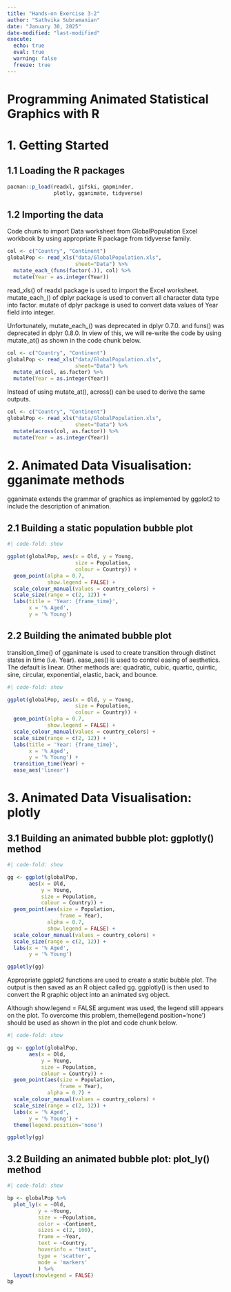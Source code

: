```yaml
---
title: "Hands-on Exercise 3-2"
author: "Sathvika Subramanian"
date: "January 30, 2025"
date-modified: "last-modified"
execute: 
  echo: true
  eval: true
  warning: false
  freeze: true
---
```


# Programming Animated Statistical Graphics with R

# 1. Getting Started

## 1.1 Loading the R packages

```r
pacman::p_load(readxl, gifski, gapminder,
               plotly, gganimate, tidyverse)
```

## 1.2 Importing the data

Code chunk to import Data worksheet from GlobalPopulation Excel workbook by using appropriate R package from tidyverse family.

```r
col <- c("Country", "Continent")
globalPop <- read_xls("data/GlobalPopulation.xls",
                      sheet="Data") %>%
  mutate_each_(funs(factor(.)), col) %>%
  mutate(Year = as.integer(Year))
```

read_xls() of readxl package is used to import the Excel worksheet. mutate_each\_() of dplyr package is used to convert all character data type into factor. mutate of dplyr package is used to convert data values of Year field into integer.

Unfortunately, mutate_each\_() was deprecated in dplyr 0.7.0. and funs() was deprecated in dplyr 0.8.0. In view of this, we will re-write the code by using mutate_at() as shown in the code chunk below.

```r
col <- c("Country", "Continent")
globalPop <- read_xls("data/GlobalPopulation.xls",
                      sheet="Data") %>%
  mutate_at(col, as.factor) %>%
  mutate(Year = as.integer(Year))
```

Instead of using mutate_at(), across() can be used to derive the same outputs.

```r
col <- c("Country", "Continent")
globalPop <- read_xls("data/GlobalPopulation.xls",
                      sheet="Data") %>%
  mutate(across(col, as.factor)) %>%
  mutate(Year = as.integer(Year))
```

# 2. Animated Data Visualisation: gganimate methods

gganimate extends the grammar of graphics as implemented by ggplot2 to include the description of animation.

## 2.1 Building a static population bubble plot

```r
#| code-fold: show

ggplot(globalPop, aes(x = Old, y = Young, 
                      size = Population, 
                      colour = Country)) +
  geom_point(alpha = 0.7, 
             show.legend = FALSE) +
  scale_colour_manual(values = country_colors) +
  scale_size(range = c(2, 12)) +
  labs(title = 'Year: {frame_time}', 
       x = '% Aged', 
       y = '% Young') 
```

## 2.2 Building the animated bubble plot

transition_time() of gganimate is used to create transition through distinct states in time (i.e. Year). ease_aes() is used to control easing of aesthetics. The default is linear. Other methods are: quadratic, cubic, quartic, quintic, sine, circular, exponential, elastic, back, and bounce.

```r
#| code-fold: show

ggplot(globalPop, aes(x = Old, y = Young, 
                      size = Population, 
                      colour = Country)) +
  geom_point(alpha = 0.7, 
             show.legend = FALSE) +
  scale_colour_manual(values = country_colors) +
  scale_size(range = c(2, 12)) +
  labs(title = 'Year: {frame_time}', 
       x = '% Aged', 
       y = '% Young') +
  transition_time(Year) +       
  ease_aes('linear')          
```

# 3. Animated Data Visualisation: plotly

## 3.1 Building an animated bubble plot: ggplotly() method

```r
#| code-fold: show

gg <- ggplot(globalPop, 
       aes(x = Old, 
           y = Young, 
           size = Population, 
           colour = Country)) +
  geom_point(aes(size = Population,
                 frame = Year),
             alpha = 0.7, 
             show.legend = FALSE) +
  scale_colour_manual(values = country_colors) +
  scale_size(range = c(2, 12)) +
  labs(x = '% Aged', 
       y = '% Young')

ggplotly(gg)
```

Appropriate ggplot2 functions are used to create a static bubble plot. The output is then saved as an R object called gg. ggplotly() is then used to convert the R graphic object into an animated svg object.

Although show.legend = FALSE argument was used, the legend still appears on the plot. To overcome this problem, theme(legend.position='none') should be used as shown in the plot and code chunk below.

```r
#| code-fold: show

gg <- ggplot(globalPop, 
       aes(x = Old, 
           y = Young, 
           size = Population, 
           colour = Country)) +
  geom_point(aes(size = Population,
                 frame = Year),
             alpha = 0.7) +
  scale_colour_manual(values = country_colors) +
  scale_size(range = c(2, 12)) +
  labs(x = '% Aged', 
       y = '% Young') + 
  theme(legend.position='none')

ggplotly(gg)
```

## 3.2 Building an animated bubble plot: plot_ly() method

```r
#| code-fold: show

bp <- globalPop %>%
  plot_ly(x = ~Old, 
          y = ~Young, 
          size = ~Population, 
          color = ~Continent,
          sizes = c(2, 100),
          frame = ~Year, 
          text = ~Country, 
          hoverinfo = "text",
          type = 'scatter',
          mode = 'markers'
          ) %>%
  layout(showlegend = FALSE)
bp
```
